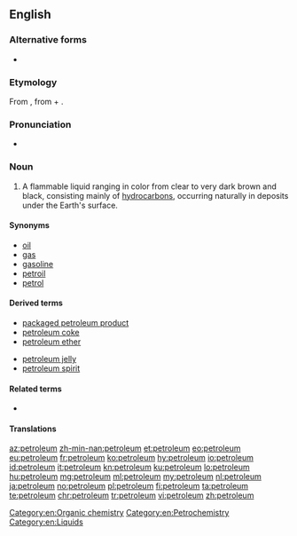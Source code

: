 {{also|Petroleum}}
==English==
{{wikipedia}}

===Alternative forms===
* {{l|en|petrolæum}} {{qualifier|archaic}}

===Etymology===
From {{etyl|ML.|en}} {{m|la|petroleum}}, from {{m|la|petra||rock}} + {{m|la|oleum||oil}}.

===Pronunciation===
* {{audio|En-us-petroleum.ogg|Audio (US)|lang=en}}

===Noun===
{{en-noun|petroleums|petrolea}}

# A flammable liquid ranging in color from clear to very dark brown and black, consisting mainly of [[hydrocarbon]]s, occurring naturally in deposits under the Earth's surface.

====Synonyms====
* [[oil]]
* [[gas]]
* [[gasoline]]
* [[petroil]]
* [[petrol]]

====Derived terms====
{{der-top}}
* [[packaged petroleum product]]
* [[petroleum coke]]
* [[petroleum ether]]
{{der-mid}}
* [[petroleum jelly]]
* [[petroleum spirit]]
{{der-bottom}}

====Related terms====
* {{l|en|linoleum}}

====Translations====
{{trans-see|oil}}

[[Category:en:Organic chemistry]]
[[Category:en:Petrochemistry]]
[[Category:en:Liquids]]

[[az:petroleum]]
[[zh-min-nan:petroleum]]
[[et:petroleum]]
[[eo:petroleum]]
[[eu:petroleum]]
[[fr:petroleum]]
[[ko:petroleum]]
[[hy:petroleum]]
[[io:petroleum]]
[[id:petroleum]]
[[it:petroleum]]
[[kn:petroleum]]
[[ku:petroleum]]
[[lo:petroleum]]
[[hu:petroleum]]
[[mg:petroleum]]
[[ml:petroleum]]
[[my:petroleum]]
[[nl:petroleum]]
[[ja:petroleum]]
[[no:petroleum]]
[[pl:petroleum]]
[[fi:petroleum]]
[[ta:petroleum]]
[[te:petroleum]]
[[chr:petroleum]]
[[tr:petroleum]]
[[vi:petroleum]]
[[zh:petroleum]]